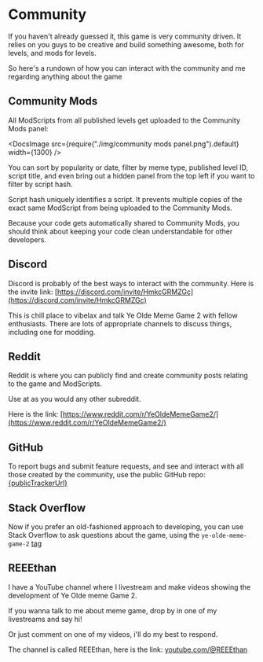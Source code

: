 
# Community

If you haven't already guessed it, this game is very community driven. It relies on you guys to be creative and build something awesome, both for levels, and mods for levels.

So here's a rundown of how you can interact with the community and me regarding anything about the game

## Community Mods

All ModScripts from all published levels get uploaded to the Community Mods panel:

<DocsImage
  src={require("./img/community mods panel.png").default}
  width={1300}
/>

You can sort by popularity or date, filter by meme type, published level ID, script title, and even bring out a hidden panel from the top left if you want to filter by script hash.

Script hash uniquely identifies a script. It prevents multiple copies of the exact same ModScript from being uploaded to the Community Mods.

Because your code gets automatically shared to Community Mods, you should think about keeping your code clean understandable for other developers.

## Discord

Discord is probably of the best ways to interact with the community. Here is the invite link: [https://discord.com/invite/HmkcGRMZGc](https://discord.com/invite/HmkcGRMZGc)

This is chill place to vibelax and talk Ye Olde Meme Game 2 with fellow enthusiasts. There are lots of appropriate channels to discuss things, including one for modding.

## Reddit

Reddit is where you can publicly find and create community posts relating to the game and ModScripts.

Use at as you would any other subreddit.

Here is the link: [https://www.reddit.com/r/YeOldeMemeGame2/](https://www.reddit.com/r/YeOldeMemeGame2/)

## GitHub

To report bugs and submit feature requests, and see and interact with all those created by the community, use the public GitHub repo: <a target="_blank" href={publicTrackerUrl}>{publicTrackerUrl}</a>

## Stack Overflow

Now if you prefer an old-fashioned approach to developing, you can use Stack Overflow to ask questions about the game, using the `ye-olde-meme-game-2` [tag](https://stackoverflow.com/questions/tagged/ye-olde-meme-game-2)

## REEEthan

I have a YouTube channel where I livestream and make videos showing the development of Ye Olde meme Game 2.

If you wanna talk to me about meme game, drop by in one of my livestreams and say hi!

Or just comment on one of my videos, i'll do my best to respond.

The channel is called REEEthan, here is the link: [youtube.com/@REEEthan](https://www.youtube.com/@REEEthan)
